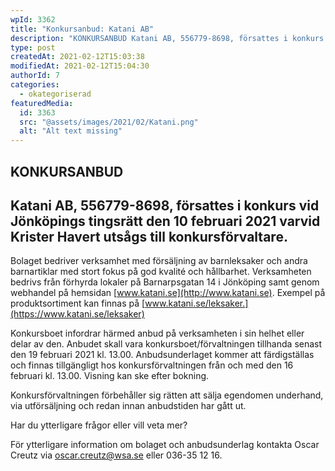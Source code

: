 ```yaml
---
wpId: 3362
title: "Konkursanbud: Katani AB"
description: "KONKURSANBUD Katani AB, 556779-8698, försattes i konkurs vid Jönköpings tingsrätt den 10 februari 2021 varvid Krister Havert utsågs till konkursförvaltare. &nbsp; Bolaget bedriver verksamhet med försäljning av barnleksaker och andra&hellip;"
type: post
createdAt: 2021-02-12T15:03:38
modifiedAt: 2021-02-12T15:04:30
authorId: 7
categories:
  - okategoriserad
featuredMedia:
  id: 3363
  src: "@assets/images/2021/02/Katani.png"
  alt: "Alt text missing"
---
```


## KONKURSANBUD

## Katani AB, 556779-8698, försattes i konkurs vid Jönköpings tingsrätt den 10 februari 2021 varvid Krister Havert utsågs till konkursförvaltare.

Bolaget bedriver verksamhet med försäljning av barnleksaker och andra barnartiklar med stort fokus på god kvalité och hållbarhet. Verksamheten bedrivs från förhyrda lokaler på Barnarpsgatan 14 i Jönköping samt genom webhandel på hemsidan [www.katani.se](http://www.katani.se). Exempel på produktsortiment kan finnas på [www.katani.se/leksaker.](https://www.katani.se/leksaker)

Konkursboet infordrar härmed anbud på verksamheten i sin helhet eller delar av den. Anbudet skall vara konkursboet/förvaltningen tillhanda senast den 19 februari 2021 kl. 13.00. Anbudsunderlaget kommer att färdigställas och finnas tillgängligt hos konkursförvaltningen från och med den 16 februari kl. 13.00. Visning kan ske efter bokning.

Konkursförvaltningen förbehåller sig rätten att sälja egendomen underhand, via utförsäljning och redan innan anbudstiden har gått ut.

Har du ytterligare frågor eller vill veta mer?

För ytterligare information om bolaget och anbudsunderlag kontakta Oscar Creutz via oscar.creutz@wsa.se eller 036-35 12 16.
